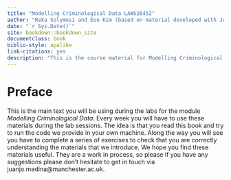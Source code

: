 ```yaml
--- 
title: "Modelling Criminological Data LAWS20452"
author: "Reka Solymosi and Eon Kim (based on material developed with Juanjo Medina"
date: "`r Sys.Date()`"
site: bookdown::bookdown_site
documentclass: book
biblio-style: apalike
link-citations: yes
description: "This is the course material for Modelling Criminological Data LAWS20452."
---
```


# Preface {-}

This is the main text you will be using during the labs for the module *Modelling Criminological Data*. Every week you will have to use these materials during the lab sessions. The idea is that you read this book and try to run the code we provide in your own machine. Along the way you will see you have to complete a series of exercises to check that you are correctly understanding the materials that we introduce. We hope you find these materials useful. They are a work in process, so please if you have any suggestions please don't hesitate to get in touch via juanjo.medina@manchester.ac.uk.
